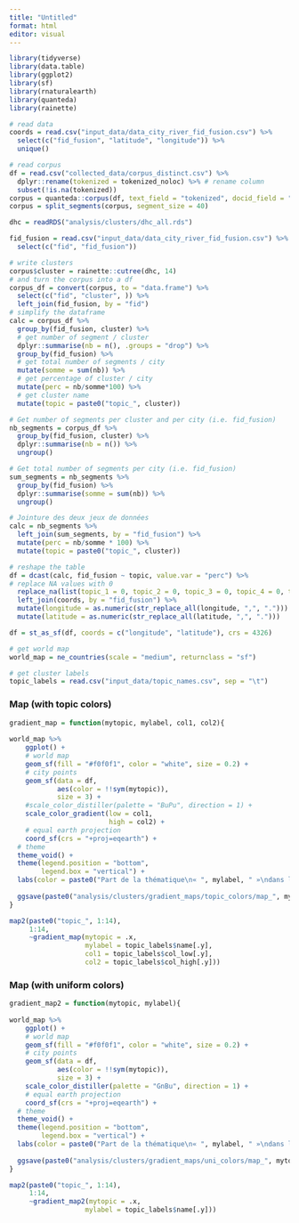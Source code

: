 ```yaml
---
title: "Untitled"
format: html
editor: visual
---
```


```r
library(tidyverse)
library(data.table)
library(ggplot2)
library(sf)
library(rnaturalearth)
library(quanteda)
library(rainette)
```

```r
# read data
coords = read.csv("input_data/data_city_river_fid_fusion.csv") %>% 
  select(c("fid_fusion", "latitude", "longitude")) %>% 
  unique()

# read corpus
df = read.csv("collected_data/corpus_distinct.csv") %>% 
  dplyr::rename(tokenized = tokenized_noloc) %>% # rename column
  subset(!is.na(tokenized)) 
corpus = quanteda::corpus(df, text_field = "tokenized", docid_field = "id")  
corpus = split_segments(corpus, segment_size = 40)

dhc = readRDS("analysis/clusters/dhc_all.rds")

fid_fusion = read.csv("input_data/data_city_river_fid_fusion.csv") %>% 
  select(c("fid", "fid_fusion"))

# write clusters
corpus$cluster = rainette::cutree(dhc, 14)
# and turn the corpus into a df
corpus_df = convert(corpus, to = "data.frame") %>% 
  select(c("fid", "cluster", )) %>% 
  left_join(fid_fusion, by = "fid") 
# simplify the dataframe
calc = corpus_df %>% 
  group_by(fid_fusion, cluster) %>% 
  # get number of segment / cluster
  dplyr::summarise(nb = n(), .groups = "drop") %>% 
  group_by(fid_fusion) %>% 
  # get total number of segments / city 
  mutate(somme = sum(nb)) %>% 
  # get percentage of cluster / city
  mutate(perc = nb/somme*100) %>% 
  # get cluster name
  mutate(topic = paste0("topic_", cluster))

# Get number of segments per cluster and per city (i.e. fid_fusion)
nb_segments = corpus_df %>% 
  group_by(fid_fusion, cluster) %>% 
  dplyr::summarise(nb = n()) %>% 
  ungroup()

# Get total number of segments per city (i.e. fid_fusion)
sum_segments = nb_segments %>%
  group_by(fid_fusion) %>%
  dplyr::summarise(somme = sum(nb)) %>% 
  ungroup()

# Jointure des deux jeux de données
calc = nb_segments %>%
  left_join(sum_segments, by = "fid_fusion") %>%
  mutate(perc = nb/somme * 100) %>%
  mutate(topic = paste0("topic_", cluster))

# reshape the table
df = dcast(calc, fid_fusion ~ topic, value.var = "perc") %>% 
# replace NA values with 0
  replace_na(list(topic_1 = 0, topic_2 = 0, topic_3 = 0, topic_4 = 0, topic_5 = 0, topic_6 = 0, topic_7 = 0, topic_8 = 0, topic_9 = 0, topic_10 = 0, topic_11 = 0, topic_12 = 0, topic_13 = 0, topic_14 = 0, topic_NA = 0)) %>% 
  left_join(coords, by = "fid_fusion") %>% 
  mutate(longitude = as.numeric(str_replace_all(longitude, ",", "."))) %>% 
  mutate(latitude = as.numeric(str_replace_all(latitude, ",", ".")))

df = st_as_sf(df, coords = c("longitude", "latitude"), crs = 4326)

# get world map
world_map = ne_countries(scale = "medium", returnclass = "sf")

# get cluster labels 
topic_labels = read.csv("input_data/topic_names.csv", sep = "\t")
```

### Map (with topic colors)

```r
gradient_map = function(mytopic, mylabel, col1, col2){
  
world_map %>% 
    ggplot() +
    # world map 
    geom_sf(fill = "#f0f0f1", color = "white", size = 0.2) +
    # city points
    geom_sf(data = df, 
            aes(color = !!sym(mytopic)),
            size = 3) +
    #scale_color_distiller(palette = "BuPu", direction = 1) +
    scale_color_gradient(low = col1,
                         high = col2) +
    # equal earth projection
    coord_sf(crs = "+proj=eqearth") +
  # theme
  theme_void() +
  theme(legend.position = "bottom",
        legend.box = "vertical") +
  labs(color = paste0("Part de la thématique\n« ", mylabel, " »\ndans le corpus (%)"))
  
  ggsave(paste0("analysis/clusters/gradient_maps/topic_colors/map_", mytopic, ".png"), width = 4000, height = 2500, units = "px")
}
```

```r
map2(paste0("topic_", 1:14),
     1:14,
     ~gradient_map(mytopic = .x,
                   mylabel = topic_labels$name[.y],
                   col1 = topic_labels$col_low[.y],
                   col2 = topic_labels$col_high[.y]))
```

### Map (with uniform colors)

```r
gradient_map2 = function(mytopic, mylabel){
  
world_map %>% 
    ggplot() +
    # world map 
    geom_sf(fill = "#f0f0f1", color = "white", size = 0.2) +
    # city points
    geom_sf(data = df, 
            aes(color = !!sym(mytopic)),
            size = 3) +
    scale_color_distiller(palette = "GnBu", direction = 1) +
    # equal earth projection
    coord_sf(crs = "+proj=eqearth") +
  # theme
  theme_void() +
  theme(legend.position = "bottom",
        legend.box = "vertical") +
  labs(color = paste0("Part de la thématique\n« ", mylabel, " »\ndans le corpus (%)"))
  
  ggsave(paste0("analysis/clusters/gradient_maps/uni_colors/map_", mytopic, ".png"), width = 4000, height = 2500, units = "px")
}

map2(paste0("topic_", 1:14),
     1:14,
     ~gradient_map2(mytopic = .x,
                   mylabel = topic_labels$name[.y]))
```
